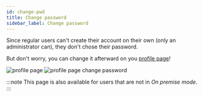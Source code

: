 ```yaml
---
id: change-pwd
title: Change password
sidebar_label: Change password
---
```



Since regular users can't create their account on their own (only an administrator can), they don't chose their password. 

But don't worry, you can change it afterward on you [profile page](https://app.qanswer.ai/user)! 

<Tabs>
  <TabItem value='b1' label='Button'>
    <Image src='/img/screenshots/profile-page.png' alt='profile page'/>
  </TabItem>

  <TabItem value="a1" label="Open form" default>
    <Image src='/img/screenshots/profile-page-change-pwd.png' alt='profile page change password'/>
  </TabItem>
</Tabs>

:::note
This page is also available for users that are not in *On premise mode*.
:::